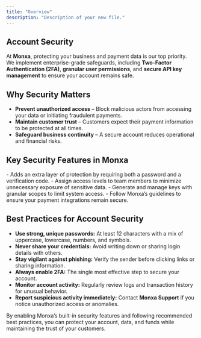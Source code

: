 ```yaml
---
title: "Overview"
description: "Description of your new file."
---
```


## Account Security

At **Monxa**, protecting your business and payment data is our top priority. We implement enterprise-grade safeguards, including **Two-Factor Authentication (2FA)**, **granular user permissions**, and **secure API key management** to ensure your account remains safe.

## Why Security Matters

- **Prevent unauthorized access** – Block malicious actors from accessing your data or initiating fraudulent payments.
- **Maintain customer trust** – Customers expect their payment information to be protected at all times.
- **Safeguard business continuity** – A secure account reduces operational and financial risks.

## Key Security Features in Monxa

<CardGroup cols={2}>
  <Card title="Two-Factor Authentication (2FA)" icon="get-pocket" iconType="solid" href="/security/setup-2fa">
    - Adds an extra layer of protection by requiring both a password and a verification code.
  </Card>
  <Card title="Role-based User Permissions" icon="users" iconType="solid" href="/payments/overview">
    - Assign access levels to team members to minimize unnecessary exposure of sensitive data.
  </Card>
  <Card title="Secure API Keys" icon="key">
    - Generate and manage keys with granular scopes to limit system access.
  </Card>
  <Card title="IP Whitelisting" icon="ban">
    
  </Card>
  <Card title="Integration Best Practices" icon="sparkles">
    - Follow Monxa’s guidelines to ensure your payment integrations remain secure.
  </Card>
  <Card title="Webhooks Handling" icon="anchor">
    
  </Card>
</CardGroup>

## Best Practices for Account Security

- **Use strong, unique passwords:** At least 12 characters with a mix of uppercase, lowercase, numbers, and symbols.
- **Never share your credentials:** Avoid writing down or sharing login details with others.
- **Stay vigilant against phishing:** Verify the sender before clicking links or sharing information.
- **Always enable 2FA:** The single most effective step to secure your account.
- **Monitor account activity:** Regularly review logs and transaction history for unusual behavior.
- **Report suspicious activity immediately:** Contact **Monxa Support** if you notice unauthorized access or anomalies.

<Tip>
  By enabling Monxa’s built-in security features and following recommended best practices, you can protect your account, data, and funds while maintaining the trust of your customers.
</Tip>